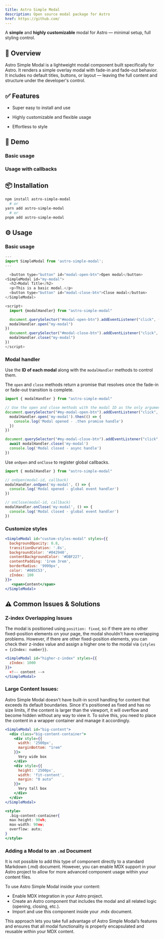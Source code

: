 ```yaml
---
title: Astro Simple Modal
description: Open source modal package for Astro
href: https://github.com/
---
```


A **simple** and **highly customizable** modal for Astro — minimal setup, full styling control.

## 🧾 Overview

Astro Simple Modal is a lightweight modal component built specifically for Astro. It renders a simple overlay modal with fade-in and fade-out behavior. It includes no default titles, buttons, or layout — leaving the full content and structure under the developer's control.

## ✅ Features

- Super easy to install and use

- Highly customizable and flexible usage

- Effortless to style

## 🧪 Demo

### Basic usage

<ModalDemo1 />

<ModalDemo2 />

<ModalDemo3 />

### Usage with callbacks

<ModalDemo4 />



## 📦 Installation

```bash
npm install astro-simple-modal
  # or
yarn add astro-simple-modal
  # or
pnpm add astro-simple-modal
```

## ⚙️ Usage

### Basic usage

```javascript
---
import SimpleModal from 'astro-simple-modal';
---

  <button type="button" id="modal-open-btn">Open modal</button>
<SimpleModal id="my-modal">
  <h2>Modal Title</h2>
  <p>This is a basic modal.</p>
  <button type="button" id="modal-close-btn">Close modal</button>
</SimpleModal>

<script>
  import {modalHandler} from "astro-simple-modal"

  document.querySelector("#modal-open-btn").addEventListener("click", () => {
  modalHandler.open("my-modal")
})
  document.querySelector("#modal-close-btn").addEventListener("click", () => {
  modalHandler.close("my-modal")
})
</script>
```

### Modal handler

Use the **ID of each modal** along with the `modalHandler` methods to control them.

The `open` and `close` methods return a promise that resolves once the fade-in or fade-out transition is complete.

```javascript
import { modalHandler } from "astro-simple-modal"

// Use the open and close methods with the modal ID as the only argument
document.querySelector("#my-modal-open-btn").addEventListener("click", () => {
  modalHandler.open('my-modal').then(() => {
    console.log('Modal opened - .then promise handle')
  })
})

document.querySelector("#my-modal-close-btn").addEventListener("click", async () => {
  await modalHandler.close('my-modal')
  console.log('Modal closed - async handle')
})
```

Use `onOpen` and `onClose` to register global callbacks.

```javascript
import { modalHandler } from "astro-simple-modal"

// onOpen(modal-id, callback)
modalHandler.onOpen('my-modal', () => {
  console.log('Modal opened - global event handler')
})

// onClose(modal-id, callback)
modalHandler.onClose('my-modal', () => {
  console.log('Modal closed - global event handler')
})
```

### Customize styles

```jsx
<SimpleModal id="custom-styles-modal" styles={{
  backgroundOpacity: 0.8,
  transitionDuration: '.8s',
  backgroundColor: '#042940',
  contentBackgroundColor: '#DBF227',
  contentPadding: '1rem 3rem',
  borderRadius: '9999px',
  color: '#005C53',
  zIndex: 100
}}>
   <span>Content</span>
</SimpleModal>
```

## ⚠️ Common Issues & Solutions

### Z-index Overlapping Issues
The modal is positioned using `position: fixed`, so if there are no other fixed-position elements on your page, the modal shouldn't have overlapping problems. However, if there are other fixed-position elements, you can check their z-index value and assign a higher one to the modal via `{styles = {zIndex: number}}`.

```jsx
<SimpleModal id="higher-z-index" styles={{
  zIndex: 1000
}}>
  <!-- content -->
</SimpleModal>
```

### Large Content Issues:

Astro Simple Modal doesn't have built-in scroll handling for content that exceeds its default boundaries. Since it's positioned as fixed and has no size limits, if the content is larger than the viewport, it will overflow and become hidden without any way to view it. To solve this, you need to place the content in a wrapper container and manage it accordingly.

```jsx
<SimpleModal id="big-content">
  <div class="big-content-container">
    <div style={{
      width: '2500px',
      marginBottom: "1rem"
    }}>
      Very wide box
    </div>
    <div style={{
      height: '2500px',
      width: 'fit-content',
      margin: "0 auto"
    }}>
      Very tall box
    </div>
  </div>
</SimpleModal>

<style>
  .big-content-container{
  max-height: 90vh;
  max-width: 90vw;
  overflow: auto;
}
</style>
```

### Adding a Modal to an `.md` Document

It is not possible to add this type of component directly to a standard Markdown (.md) document. However, you can enable MDX support in your Astro project to allow for more advanced component usage within your content files.

To use Astro Simple Modal inside your content:

- Enable MDX integration in your Astro project.
- Create an Astro component that includes the modal and all related logic (opening, closing, etc.).
- Import and use this component inside your .mdx document.

This approach lets you take full advantage of Astro Simple Modal’s features and ensures that all modal functionality is properly encapsulated and reusable within your MDX content.